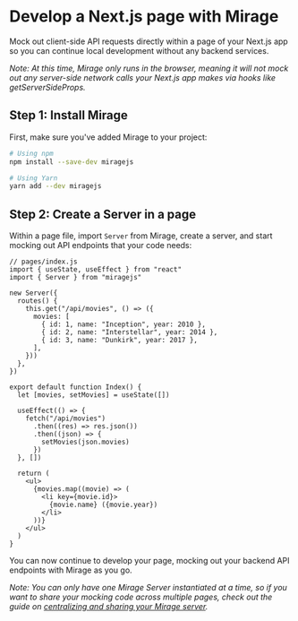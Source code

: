 # Develop a Next.js page with Mirage

Mock out client-side API requests directly within a page of your Next.js app so you can continue local development without any backend services.

_Note: At this time, Mirage only runs in the browser, meaning it will not mock out any server-side network calls your Next.js app makes via hooks like getServerSideProps._

## Step 1: Install Mirage

First, make sure you've added Mirage to your project:

```bash
# Using npm
npm install --save-dev miragejs

# Using Yarn
yarn add --dev miragejs
```

## Step 2: Create a Server in a page

Within a page file, import `Server` from Mirage, create a server, and start mocking out API endpoints that your code needs:

```js{3-15}
// pages/index.js
import { useState, useEffect } from "react"
import { Server } from "miragejs"

new Server({
  routes() {
    this.get("/api/movies", () => ({
      movies: [
        { id: 1, name: "Inception", year: 2010 },
        { id: 2, name: "Interstellar", year: 2014 },
        { id: 3, name: "Dunkirk", year: 2017 },
      ],
    }))
  },
})

export default function Index() {
  let [movies, setMovies] = useState([])

  useEffect(() => {
    fetch("/api/movies")
      .then((res) => res.json())
      .then((json) => {
        setMovies(json.movies)
      })
  }, [])

  return (
    <ul>
      {movies.map((movie) => (
        <li key={movie.id}>
          {movie.name} ({movie.year})
        </li>
      ))}
    </ul>
  )
}
```

You can now continue to develop your page, mocking out your backend API endpoints with Mirage as you go.

_Note: You can only have one Mirage Server instantiated at a time, so if you want to share your mocking code across multiple pages, check out the guide on [centralizing and sharing your Mirage server](/docs/workflow-tips/#sharing-your-server-between-development-and-testing)._
